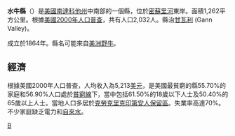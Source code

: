 {{Otheruses|水牛縣|subject=美國南達科他州的一個縣|other=同名的縣}}
<!--[[File:Map_of_South_Dakota_highlighting_Buffalo_County.svg|250px]]-->
{{Infobox U.S. County
| county = 水牛縣
| state = 南達科他州
| en county = Buffalo County
| en state = South Dakota
| seal = 
| founded year = 
| founded date = 
| seat wl = Gannvalley
| largest city wl = 
| area mi = 487
| area km = 1,262
| area land mi = 471
| area land km = 1,219
| area water mi = 17
| area water km = 44
| area percentage = 3.45%
| census yr = 2000
| pop = 2,032
| density mi = 4
| density km = 2
| time zone = 
| UTC offset = 
| DST offset = 
| footnotes = 
| web =
| named for =
}}
'''水牛縣'''（{{lang-en|Buffalo County}}）是[[美國|美國]][[南達科他州|南達科他州]]中南部的一個縣，位於[[密蘇里河|密蘇里河]]東岸。面積1,262平方公里。根據[[美國2000年人口普查|美國2000年人口普查]]，共有人口2,032人。縣治[[甘瓦利|甘瓦利]] (Gann Valley)。

成立於1864年。縣名可能來自[[美洲野牛|美洲野牛]]。

== 經濟 ==
根據美國2000年人口普查，人均收入為5,213[[美元|美元]]，是美國最貧窮的縣55.70%的家庭和56.90%人口處於[[貧窮線|貧窮線]]下，當中包括61.50%的18歲以下人士及50.40%的65歲以上人士。當地人口多居於[[克勞克里克印第安人保留區|克勞克里克印第安人保留區]]。失業率高達70%。不少家庭缺乏電力和[[自來水|自來水]]。
[[Category:南達科他州行政區劃|B]]